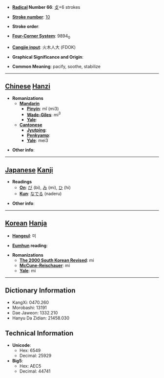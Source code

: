 * '''[[Wiktionary:Chinese radical index| Radical]] Number 66''': [[Wiktionary:Chinese radical index 攴|攴]]+6 strokes

* '''[[Wiktionary:Chinese total strokes index|Stroke number]]''': [[Wiktionary:Chinese total strokes index 10|10]]

* '''Stroke order''': 

* '''[[Wiktionary:Chinese four corner index|Four-Corner System]]''': 9894<sub>0</sub>

* '''[[Wiktionary:Chinese Cangjie index|Cangjie input]]''': 火木人大 (FDOK)

* '''Graphical Significance and Origin''': 

* '''Common Meaning''': pacify, soothe, stabilize

----

== [[Chinese]] [[Hanzi]] ==

* '''Romanizations'''
** '''[[Mandarin]]'''
*** '''[[Pinyin]]''': mǐ (mi3)
*** '''[[Wade-Giles]]''': mi<sup>3</sup>
*** '''[[Yale]]''': 
** '''[[Cantonese]]'''
*** '''[[Jyutping]]''':
*** '''[[Penkyamp]]''': 
*** '''[[Yale]]''': mei3

* '''Other info''': 

----

== [[Japanese]] [[Kanji]] ==

* '''Readings'''
** '''[[On]]''': [[び]] (bi), [[み]] (mi), [[ひ]] (hi)
** '''[[Kun]]''': [[なでる]] (naderu)

* '''Other info''':  

----

== [[Korean]] [[Hanja]] ==

* '''[[Hangeul]]''': 미

* '''[[Eumhun]] reading''': 

* '''Romanizations'''
** '''[[The 2000 South Korean Revised Romanization|The 2000 South Korean Revised]]''': mi
** '''[[McCune-Reischauer]]''': mi
** '''[[Yale]]''': mi

----

== Dictionary Information ==

* KangXi: 0470.260
* Morobashi: 13191
* Dae Jaweon: 1332.210
* Hanyu Da Zidian: 21458.030

== Technical Information ==

* '''Unicode''':
** Hex: 6549
** Decimal: 25929
* '''Big5''':
** Hex: AEC5
** Decimal: 44741